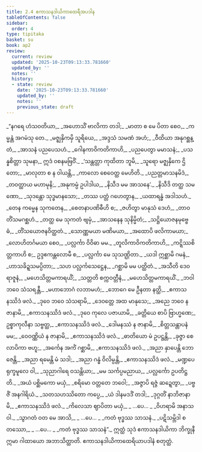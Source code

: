 ```yaml
---
title: 2.4 ဧကာသနဒါယိကာထေရီအပဒါန
tableOfContents: false
sidebar:
  order: 4
type: tipitaka
basket: su
book: ap2
review:
  current: review
  updated: '2025-10-23T09:13:33.781660'
  updated_by: ''
  notes: ''
  history:
  - state: review
    date: '2025-10-23T09:13:33.781660'
    updated_by: ''
    notes: ''
    previous_state: draft
---
```



<ReviewStatus review={frontmatter.review} showDetails={true} />

<HypothesisAnnotation frontmatter={frontmatter} />

<DynamicBreadcrumb />

<Division number="37" book="ap2" e="ch" v="20" p="19">

<Paragraph number="199" type="verses" book="ap2">
_“နဂရေ ဟံသဝတိယာ,_  
_အဟောသိံ ဗာလိကာ တဒါ;_  
_မာတာ စ မေ ပိတာ စေဝ,_  
_ကမ္မန္တံ အဂမံသု တေ._  

</Paragraph>

</Division>
<Division number="38" book="ap2" e="ch" v="20" p="19">

<Paragraph number="200" type="verses" book="ap2">
_မဇ္ဈနှိကမှိ သူရိယေ,_  
_အဒ္ဒသံ သမဏံ အဟံ;_  
_ဝီထိယာ အနုဂစ္ဆန္တံ,_  
_အာသနံ ပညပေသဟံ._  

</Paragraph>

</Division>
<Division number="39" book="ap2" e="ch" v="20" p="19">

<Paragraph number="201" type="verses" book="ap2">
_ဂေါနကာဝိကတိကာဟိ,_  
_ပညပေတွာ မမာသနံ;_  
_ပသန္နစိတ္တာ သုမနာ,_  
ဣဒံ ဝစနမဗြဝိံ._  

</Paragraph>

</Division>
<Division number="40" book="ap2" e="ch" v="20" p="19">

<Paragraph number="202" type="verses" book="ap2">
_‘သန္တတ္တာ ကုထိတာ ဘူမိ,_  
_သူရော မဇ္ဈနှိကေ ဌိတော;_  
_မာလုတာ စ န ဝါယန္တိ,_  
_ကာလော စေဝေတ္ထ မေဟိတိ._  

</Paragraph>

</Division>
<Division number="41" book="ap2" e="ch" v="20" p="19">

<Paragraph number="203" type="verses" book="ap2">
_ပညတ္တမာသနမိဒံ,_  
_တဝတ္ထာယ မဟာမုနိ;_  
_အနုကမ္ပံ ဥပါဒါယ,_  
_နိသီဒ မမ အာသနေ’._  

</Paragraph>

</Division>
<Division number="42" book="ap2" e="ch" v="20" p="19">

<Paragraph number="204" type="verses" book="ap2">
_နိသီဒိ တတ္ထ သမဏော,_  
_သုဒန္တော သုဒ္ဓမာနသော;_  
_တဿ ပတ္တံ ဂဟေတွာန,_  
_ယထာရန္ဓံ အဒါသဟံ._  

</Paragraph>

</Division>
<Division number="43" book="ap2" e="ch" v="20" p="19">

<Paragraph number="205" type="verses" book="ap2">
_တေန ကမ္မေန သုကတေန,_  
_စေတနာပဏိဓီဟိ စ;_  
_ဇဟိတွာ မာနုသံ ဒေဟံ,_  
_တာဝတိံသမဂစ္ဆဟံ._  

</Paragraph>

</Division>
<Division number="44" book="ap2" e="ch" v="20" p="19">

<Paragraph number="206" type="verses" book="ap2">
_တတ္ထ မေ သုကတံ ဗျမှံ,_  
_အာသနေန သုနိမ္မိတံ;_  
_သဋ္ဌိယောဇနမုဗ္ဗေဓံ,_  
_တိံသယောဇနဝိတ္ထတံ._  

</Paragraph>

</Division>
<Division number="45" book="ap2" e="ch" v="20" p="19">

<Paragraph number="207" type="verses" book="ap2">
_သောဏ္ဏမယာ မဏိမယာ,_  
_အထောပိ ဖလိကာမယာ;_  
_လောဟိတင်္ဂမယာ စေဝ,_  
_ပလ္လင်္ကာ ဝိဝိဓာ မမ._  

</Paragraph>

</Division>
<Division number="46" book="ap2" e="ch" v="20" p="20">

<Paragraph number="208" type="verses" book="ap2">
_တူလိကာဝိကတိကာဟိ,_  
_ကဋ္ဋိဿစိတ္တကာဟိ စ;_  
ဥဒ္ဒဧကန္တလောမီ စ,_  
_ပလ္လင်္ကာ မေ သုသဏ္ဌိတာ._  

</Paragraph>

</Division>
<Division number="47" book="ap2" e="ch" v="20" p="20">

<Paragraph number="209" type="verses" book="ap2">
_ယဒါ ဣစ္ဆာမိ ဂမနံ,_  
_ဟာသခိဍ္ဍသမပ္ပိတာ;_  
_သဟ ပလ္လင်္ကသေဋ္ဌေန,_  
_ဂစ္ဆာမိ မမ ပတ္ထိတံ._  

</Paragraph>

</Division>
<Division number="48" book="ap2" e="ch" v="20" p="20">

<Paragraph number="210" type="verses" book="ap2">
_အသီတိ ဒေဝရာဇူနံ,_  
_မဟေသိတ္တမကာရယိံ;_  
_သတ္တတိ စက္ကဝတ္တီနံ,_  
_မဟေသိတ္တမကာရယိံ._  

</Paragraph>

</Division>
<Division number="49" book="ap2" e="ch" v="20" p="20">

<Paragraph number="211" type="verses" book="ap2">
_ဘဝါဘဝေ သံသရန္တီ,_  
_မဟာဘောဂံ လဘာမဟံ;_  
_ဘောဂေ မေ ဦနတာ နတ္ထိ,_  
_ဧကာသနဿိဒံ ဖလံ._  

</Paragraph>

</Division>
<Division number="50" book="ap2" e="ch" v="20" p="20">

<Paragraph number="212" type="verses" book="ap2">
_ဒုဝေ ဘဝေ သံသရာမိ,_  
_ဒေဝတ္တေ အထ မာနုသေ;_  
_အညေ ဘဝေ န ဇာနာမိ,_  
_ဧကာသနဿိဒံ ဖလံ._  

</Paragraph>

</Division>
<Division number="51" book="ap2" e="ch" v="20" p="20">

<Paragraph number="213" type="verses" book="ap2">
_ဒုဝေ ကုလေ ပဇာယာမိ,_  
_ခတ္တိယေ စာပိ ဗြာဟ္မဏေ;_  
ဥစ္စာကုလီနာ သဗ္ဗတ္ထ,_  
_ဧကာသနဿိဒံ ဖလံ._  

</Paragraph>

</Division>
<Division number="52" book="ap2" e="ch" v="20" p="20">

<Paragraph number="214" type="verses" book="ap2">
_ဒေါမနဿံ န ဇာနာမိ,_  
_စိတ္တသန္တာပနံ မမ;_  
_ဝေဝဏ္ဏိယံ န ဇာနာမိ,_  
_ဧကာသနဿိဒံ ဖလံ._  

</Paragraph>

</Division>
<Division number="53" book="ap2" e="ch" v="20" p="20">

<Paragraph number="215" type="verses" book="ap2">
_ဓာတိယော မံ ဥပဋ္ဌန္တိ,_  
_ခုဇ္ဇာ စေလာပိကာ ဗဟူ;_  
_အင်္ကေန အင်္ကံ ဂစ္ဆာမိ,_  
_ဧကာသနဿိဒံ ဖလံ._  

</Paragraph>

</Division>
<Division number="54" book="ap2" e="ch" v="20" p="20">

<Paragraph number="216" type="verses" book="ap2">
_အညာ နှာပေန္တိ ဘောဇေန္တိ,_  
_အညာ ရမေန္တိ မံ သဒါ;_  
_အညာ ဂန္ဓံ ဝိလိမ္ပန္တိ,_  
_ဧကာသနဿိဒံ ဖလံ._  

</Paragraph>

</Division>
<Division number="55" book="ap2" e="ch" v="20" p="20">

<Paragraph number="217" type="verses" book="ap2">
_မဏ္ဍပေ ရုက္ခမူလေ ဝါ,_  
_သုညာဂါရေ ဝသန္တိယာ;_  
_မမ သင်္ကပ္ပမညာယ,_  
_ပလ္လင်္ကော ဥပတိဋ္ဌတိ._  

</Paragraph>

</Division>
<Division number="56" book="ap2" e="ch" v="20" p="20">

<Paragraph number="218" type="verses" book="ap2">
_အယံ ပစ္ဆိမကော မယှံ,_  
_စရိမော ဝတ္တတေ ဘဝေါ;_  
_အဇ္ဇာပိ ရဇ္ဇံ ဆဍ္ဍေတွာ,_  
_ပဗ္ဗဇိံ အနဂါရိယံ._  

</Paragraph>

</Division>
<Division number="57" book="ap2" e="ch" v="20" p="21">

<Paragraph number="219" type="verses" book="ap2">
_သတသဟဿိတော ကပ္ပေ,_  
_ယံ ဒါနမဒဒိံ တဒါ;_  
_ဒုဂ္ဂတိံ နာဘိဇာနာမိ,_  
_ဧကာသနဿိဒံ ဖလံ._  

</Paragraph>

</Division>
<Division number="58" book="ap2" e="ch" v="20" p="21">

<Paragraph number="220" type="verses" book="ap2">
_ကိလေသာ ဈာပိတာ မယှံ,_  
_ …ပေ… _  
_ဝိဟရာမိ အနာသဝါ._  

</Paragraph>

</Division>
<Division number="59" book="ap2" e="ch" v="20" p="21">

<Paragraph number="221" type="verses" book="ap2">
_သွာဂတံ ဝတ မေ အာသိ,_  
_ …ပေ… _  
_ကတံ ဗုဒ္ဓဿ သာသနံ._  

</Paragraph>

</Division>
<Division number="60" book="ap2" e="ch" v="20" p="21">

<Paragraph number="222" type="verses" book="ap2">
_ပဋိသမ္ဘိဒါ စတဿော,_  
_ …ပေ… _  
_ကတံ ဗုဒ္ဓဿ သာသနံ”._  

</Paragraph>

<Paragraph number="223" book="ap2">
ဣတ္ထံ သုဒံ ဧကာသနဒါယိကာ ဘိက္ခုနီ ဣမာ ဂါထာယော အဘာသိတ္ထာတိ.

</Paragraph>
</Division>

<Paragraph number="224" type="center" book="ap2">
ဧကာသနဒါယိကာထေရိယာပဒါနံ စတုတ္ထံ.
</Paragraph>
